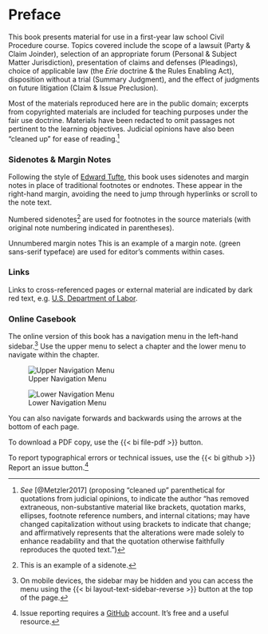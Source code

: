 # Preface {.unnumbered}

This book presents material for use in a first-year law school Civil Procedure course. Topics covered include the scope of a lawsuit (Party & Claim Joinder), selection of an appropriate forum (Personal & Subject Matter Jurisdiction), presentation of claims and defenses (Pleadings), choice of applicable law (the _Erie_ doctrine & the Rules Enabling Act), disposition without a trial (Summary Judgment), and the effect of judgments on future litigation (Claim & Issue Preclusion).

Most of the materials reproduced here are in the public domain; excerpts from copyrighted materials are included for teaching purposes under the fair use doctrine. Materials have been redacted to omit passages not pertinent to the learning objectives. Judicial opinions have also been "cleaned up" for ease of reading.[^Preface1] 

[^Preface1]: _See_ [@Metzler2017] (proposing "cleaned up" parenthetical for quotations from judicial opinions, to indicate the author “has removed extraneous, non-substantive material like brackets, quotation marks, ellipses, footnote reference numbers, and internal citations; may have changed capitalization without using brackets to indicate that change; and affirmatively represents that the alterations were made solely to enhance readability and that the quotation otherwise faithfully reproduces the quoted text.”) 

### Sidenotes & Margin Notes

Following the style of [Edward Tufte](https://www.edwardtufte.com/tufte/), this book uses sidenotes and margin notes in place of traditional footnotes or endnotes. These appear in the right-hand margin, avoiding the need to jump through hyperlinks or scroll to the note text.

Numbered sidenotes[^sidenote] are used for footnotes in the source materials (with original note numbering indicated in parentheses). 

[^sidenote]: This is an example of a sidenote. 

Unnumbered margin notes [This is an example of a margin note.]{.aside} ([green sans-serif typeface]{.margin-note}) are used for editor's comments within cases. 

### Links

Links to cross-referenced pages or external material are indicated by [dark red]{.link-color} text, e.g. [U.S. Department of Labor](https://www.dol.gov/). 

### Online Casebook

The online version of this book has a navigation menu in the left-hand sidebar.[^navigation] Use the upper menu to select a chapter and the lower menu to navigate within the chapter. 

::: {.grid}

::: {.g-col-4}
![Upper Navigation Menu](../img/casebook-menu1-scaled.png)
:::

::: {.g-col-4}
![Lower Navigation Menu](../img/casebook-menu2-scaled.png)
:::

:::

[^navigation]: On mobile devices, the sidebar may be hidden and you can access the menu using the {{< bi layout-text-sidebar-reverse >}} button at the top of the page. 

You can also navigate forwards and backwards using the arrows at the bottom of each page. 

To download a PDF copy, use the [{{< bi file-pdf >}}]{.link-color} button. 

To report typographical errors or technical issues, use the [{{< bi github >}} [Report an issue]{.sans-serif}]{.button} button.[^issues1]

[^issues1]: Issue reporting requires a [GitHub](https://github.com/) account. It's free and a useful resource.